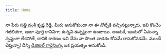 ```yaml
---
title: Home
---
```


నా పేరు [సత్తి వంశీ కృష్ణ రెడ్డి](https://vamsi3.github.io/). మీరు అనుకోకుండా నా ఈ నోట్స్‌కి వచ్చినట్టున్నారు. ఇవి కొంచెం గజిబిజిగా, ఇంకా పూర్తి కానివిగా, ఉన్నవి ఉన్నట్టుగా ఉంటాయి. అందుకే, ఇందులో ఏమన్నా స్పష్టంగా లేకపోతే, దానికి కారణం ఇవి నేను నా సొంత వాడకం కోసమే రాసుకోవడమే. ముందే చెప్తున్నా! దీన్ని [డిజిటల్ గార్డెనింగ్](https://www.google.com/search?q=డిజిటల్+గార్డెన్+అంటే+ఏంటి%3F)కి ఒక ప్రయత్నం అనుకోండి.
